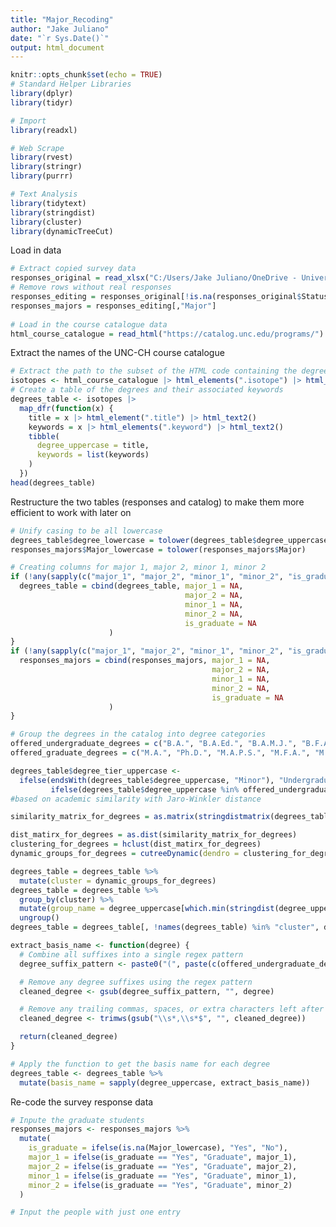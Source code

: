 ```yaml
---
title: "Major_Recoding"
author: "Jake Juliano"
date: "`r Sys.Date()`"
output: html_document
---
```


```r
knitr::opts_chunk$set(echo = TRUE)
# Standard Helper Libraries
library(dplyr)
library(tidyr)

# Import
library(readxl)

# Web Scrape
library(rvest)
library(stringr)
library(purrr)

# Text Analysis
library(tidytext)
library(stringdist)
library(cluster)
library(dynamicTreeCut)
```

Load in data
```r
# Extract copied survey data
responses_original = read_xlsx("C:/Users/Jake Juliano/OneDrive - University of North Carolina at Chapel Hill/Working_data_copy.xlsx")
# Remove rows without real responses
responses_editing = responses_original[!is.na(responses_original$Status),]
responses_majors = responses_editing[,"Major"]
  
# Load in the course catalogue data
html_course_catalogue = read_html("https://catalog.unc.edu/programs/")
```

Extract the names of the UNC-CH course catalogue
```r
# Extract the path to the subset of the HTML code containing the degree names
isotopes <- html_course_catalogue |> html_elements(".isotope") |> html_elements(".item-container")
# Create a table of the degrees and their associated keywords
degrees_table <- isotopes |>
  map_dfr(function(x) {
    title = x |> html_element(".title") |> html_text2()
    keywords = x |> html_elements(".keyword") |> html_text2()
    tibble(
      degree_uppercase = title,
      keywords = list(keywords)
    )
  })
head(degrees_table)
```

Restructure the two tables (responses and catalog) to make them more efficient to work with later on
```r
# Unify casing to be all lowercase
degrees_table$degree_lowercase = tolower(degrees_table$degree_uppercase)
responses_majors$Major_lowercase = tolower(responses_majors$Major)

# Creating columns for major 1, major 2, minor 1, minor 2
if (!any(sapply(c("major_1", "major_2", "minor_1", "minor_2", "is_graduate"), function(x) any(grepl(x, colnames(degrees_table)))))) {
  degrees_table = cbind(degrees_table, major_1 = NA, 
                                       major_2 = NA, 
                                       minor_1 = NA, 
                                       minor_2 = NA,
                                       is_graduate = NA
                      )
}
if (!any(sapply(c("major_1", "major_2", "minor_1", "minor_2", "is_graduate"), function(x) any(grepl(x, colnames(responses_majors)))))) {
  responses_majors = cbind(responses_majors, major_1 = NA, 
                                             major_2 = NA, 
                                             minor_1 = NA, 
                                             minor_2 = NA,
                                             is_graduate = NA
                      )
}

# Group the degrees in the catalog into degree categories
offered_undergraduate_degrees = c("B.A.", "B.A.Ed.", "B.A.M.J.", "B.F.A.", "B.Mus.", "B.S.", "B.S.B.A.", "B.S.I.S.", "B.S.N.", "B.S.Ph.S.", "B.S.P.H.")
offered_graduate_degrees = c("M.A.", "Ph.D.", "M.A.P.S.", "M.F.A.", "M.S.", "M.P.S. (Residential)", "M.P.S. (Online)", "M.S. (Management)", "D.C.R.P.", "M.A.D.S.", "Ed.D.", "M.A.T.", "M.Ed.", "M.S.E.E.", "M.P.H. (Concentration)", "M.P.S.", "M.H.A.", "M.S.P.H.", "M.S.I.S.", "M.S.L.S.", "J.D.", "D.N.P.", "M.S.N.", "M.P.H.", "M.H.S.", "Dr.P.H.", "M.S.C.R.", "M.S.D.M.", "M.P.P.", "M.S.W.", "M.C.R.P.", "(GRAD)", "M.P.A.", "M.C.", "DDS", "D.D.S.", "M.D.", "RD", "Pharm.D.", "Au.D.", "P.S.M.", "M.D./Ph.D.")

degrees_table$degree_tier_uppercase <-
  ifelse(endsWith(degrees_table$degree_uppercase, "Minor"), "Undergraduate Minor", 
         ifelse(degrees_table$degree_uppercase %in% offered_undergraduate_degrees, "Undergraduate Major", "Masters Degree"))
#based on academic similarity with Jaro-Winkler distance

similarity_matrix_for_degrees = as.matrix(stringdistmatrix(degrees_table$degree_uppercase, method = "jw"))

dist_matirx_for_degrees = as.dist(similarity_matrix_for_degrees)
clustering_for_degrees = hclust(dist_matirx_for_degrees)
dynamic_groups_for_degrees = cutreeDynamic(dendro = clustering_for_degrees, distM = similarity_matrix_for_degrees, deepSplit = 4) #machine assessment of correlation between degrees using dynamicTreeCut

degrees_table = degrees_table %>%
  mutate(cluster = dynamic_groups_for_degrees)
degrees_table = degrees_table %>%
  group_by(cluster) %>%
  mutate(group_name = degree_uppercase[which.min(stringdist(degree_uppercase, unique(degree_uppercase)[1], method = "jw"))]) %>%
  ungroup()
degrees_table = degrees_table[, !names(degrees_table) %in% "cluster", drop=F]

extract_basis_name <- function(degree) {
  # Combine all suffixes into a single regex pattern
  degree_suffix_pattern <- paste0("(", paste(c(offered_undergraduate_degrees, offered_graduate_degrees, "Minor"), collapse = "|"), ")(,|\\s)*")

  # Remove any degree suffixes using the regex pattern
  cleaned_degree <- gsub(degree_suffix_pattern, "", degree)

  # Remove any trailing commas, spaces, or extra characters left after removing the suffixes
  cleaned_degree <- trimws(gsub("\\s*,\\s*$", "", cleaned_degree))

  return(cleaned_degree)
}

# Apply the function to get the basis name for each degree
degrees_table <- degrees_table %>%
  mutate(basis_name = sapply(degree_uppercase, extract_basis_name))
```

Re-code the survey response data
```r
# Inpute the graduate students
responses_majors <- responses_majors %>%
  mutate(
    is_graduate = ifelse(is.na(Major_lowercase), "Yes", "No"),
    major_1 = ifelse(is_graduate == "Yes", "Graduate", major_1),
    major_2 = ifelse(is_graduate == "Yes", "Graduate", major_2),
    minor_1 = ifelse(is_graduate == "Yes", "Graduate", minor_1),
    minor_2 = ifelse(is_graduate == "Yes", "Graduate", minor_2)
  )

# Input the people with just one entry
```

